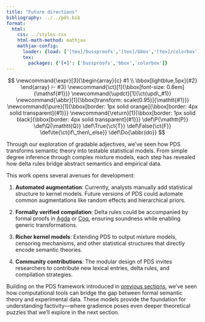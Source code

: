 ```yaml
---
title: "Future directions"
bibliography: ../../pds.bib
format:
  html:
    css: ../styles.css
    html-math-method: mathjax
    mathjax-config:
      loader: {load: ['[tex]/bussproofs','[tex]/bbox','[tex]/colorbox']}
      tex:
        packages: {'[+]': ['bussproofs','bbox','colorbox']}
---
```


::: {.hidden}
$$
\newcommand{\expr}[3]{\begin{array}{c}
#1 \\
\bbox[lightblue,5px]{#2}
\end{array} ⊢ #3}
\newcommand{\ct}[1]{\bbox[font-size: 0.8em]{\mathsf{#1}}}
\newcommand{\updct}[1]{\ct{upd\_#1}}
\newcommand{\abbr}[1]{\bbox[transform: scale(0.95)]{\mathtt{#1}}}
\newcommand{\pure}[1]{\bbox[border: 1px solid orange]{\bbox[border: 4px solid transparent]{#1}}}
\newcommand{\return}[1]{\bbox[border: 1px solid black]{\bbox[border: 4px solid transparent]{#1}}}
\def\P{\mathtt{P}}
\def\Q{\mathtt{Q}}
\def\True{\ct{T}}
\def\False{\ct{F}}
\def\ite{\ct{if\_then\_else}}
\def\Do{\abbr{do}}
$$
:::

Through our exploration of gradable adjectives, we've seen how PDS transforms semantic theory into testable statistical models. From simple degree inference through complex mixture models, each step has revealed how delta rules bridge abstract semantics and empirical data.

This work opens several avenues for development:

1. **Automated augmentation**: Currently, analysts manually add statistical structure to kernel models. Future versions of PDS could automate common augmentations like random effects and hierarchical priors.

2. **Formally verified compilation**: Delta rules could be accompanied by formal proofs in [Agda](https://agda.readthedocs.io/en/latest/getting-started/what-is-agda.html) or [Coq](https://coq.inria.fr/), ensuring soundness while enabling generic transformations.

3. **Richer kernel models**: Extending PDS to output mixture models, censoring mechanisms, and other statistical structures that directly encode semantic theories.

4. **Community contributions**: The modular design of PDS invites researchers to contribute new lexical entries, delta rules, and compilation strategies.

Building on the PDS framework introduced in [previous sections](../pds-intro/overview.qmd), we've seen how computational tools can bridge the gap between formal semantic theory and experimental data. These models provide the foundation for understanding factivity—where gradience poses even deeper theoretical puzzles that we'll explore in the next section.